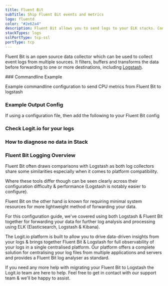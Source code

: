 ```yaml
---
title: Fluent Bit
subTitle: Ship Fluent Bit events and metrics
logo: fluentd
color: "#2e62a4"
description: Fluent Bit allows you to send logs to your ELK stacks. Configure Fluent Bit to send logs to Logstash. Get started using our sample fluent bit configuration.
stackTypes: logs
sslPortType: tcp-ssl
portType: tcp
---
```


Fluent Bit is an open source data collector which can be used to 
collect event logs from multiple sources. It filters, buffers and 
transforms the data before forwarding to one or more destinations, 
including [Logstash](/integrations/logs/shippers/logstash).

<Steps>
  ### Commandline Example

  Example commandline configuration to send CPU metrics from Fluent Bit to logstash

  <FluentBitCommandlineExample />

  ### Example Output Config

  If using a configuration file, then add the following to your Fluent Bit config

  <FluentBitExampleOutputConfig />

  ### Check Logit.io for your logs
  <LaunchStack utmMedium="logs" utmCampaign="fluentbit" source="fluentbit" />

  ### How to diagnose no data in Stack

  <DiagnoseNoData />

</Steps>

### Fluent Bit Logging Overview

Fluent Bit often draws comparisons with Logstash as both log collectors share some similarities especially when it comes to 
platform compatibility.

Where these tools differ though can be seen clearly across their configuration difficulty & performance (Logstash is notably 
easier to configure).

Fluent Bit on the other hand is known for requiring minimal system resources for more lightweight method of forwarding your data.

For this configuration guide, we've covered using both Logstash & Fluent Bit together for forwarding your data for further 
log analysis and processing using ELK (Elasticsearch, Logstash & Kibana).

The Logit.io platform is built to allow you to drive data-driven insights from your logs & brings together Fluent Bit & Logstash 
for full observability of your logs in a single centralised platform. Our platform offers a complete solution for centralising 
your log files from multiple applications and servers and provides a Fluent Bit log analyser as standard.

If you need any more help with migrating your Fluent Bit to Logstash the Logit.io team are here to help. 
Feel free to get in contact with our support team <IntercomButton text="via live chat" /> & we'll be happy to assist.